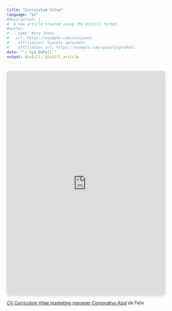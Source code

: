 ```yaml
---
title: "Curriculum Vitae"
language: "es"
#description: |
#  A new article created using the Distill format.
#author:
#  - name: Nora Jones 
#   url: https://example.com/norajones
#    affiliation: Spacely Sprockets
#    affiliation_url: https://example.com/spacelysprokets
date: "`r Sys.Date()`"
output: distill::distill_article
---
```



<!-- Google tag (gtag.js) -->
<script async src="https://www.googletagmanager.com/gtag/js?id=G-79ZMSKS60W"></script>
<script>
  window.dataLayer = window.dataLayer || [];
  function gtag(){dataLayer.push(arguments);}
  gtag('js', new Date());

  gtag('config', 'G-79ZMSKS60W');
</script>



<div style="position: relative; width: 100%; height: 0; padding-top: 141.4286%;
 padding-bottom: 0; box-shadow: 0 2px 8px 0 rgba(63,69,81,0.16); margin-top: 1.6em; margin-bottom: 0.9em; overflow: hidden;
 border-radius: 8px; will-change: transform;">
  <iframe loading="lazy" style="position: absolute; width: 100%; height: 100%; top: 0; left: 0; border: none; padding: 0;margin: 0;"
    src="https:&#x2F;&#x2F;www.canva.com&#x2F;design&#x2F;DAFpAeYMlD8&#x2F;view?embed" allowfullscreen="allowfullscreen" allow="fullscreen">
  </iframe>
</div>
<a href="https:&#x2F;&#x2F;www.canva.com&#x2F;design&#x2F;DAFpAeYMlD8&#x2F;view?utm_content=DAFpAeYMlD8&amp;utm_campaign=designshare&amp;utm_medium=embeds&amp;utm_source=link" target="_blank" rel="noopener">CV Currículum Vitae marketing manager Corporativo Azul</a> de Felix